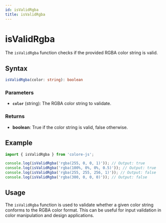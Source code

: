 ```yaml
---
id: isValidRgba
title: isValidRgba
---
```


# isValidRgba

The `isValidRgba` function checks if the provided RGBA color string is valid.

## Syntax

```typescript
isValidRgba(color: string): boolean
```

### Parameters

- **`color`** (string): The RGBA color string to validate.

### Returns

- **boolean**: True if the color string is valid, false otherwise.

## Example

```typescript
import { isValidRgba } from 'colore-js';

console.log(isValidRgba('rgba(255, 0, 0, 1)')); // Output: true
console.log(isValidRgba('rgba(100%, 0%, 0%, 0.5)')); // Output: true
console.log(isValidRgba('rgba(255, 255, 256, 1)')); // Output: false
console.log(isValidRgba('rgba(300, 0, 0, 0)')); // Output: false
```

## Usage

The `isValidRgba` function is used to validate whether a given color string conforms to the RGBA color format. This can be useful for input validation in color manipulation and design applications.
